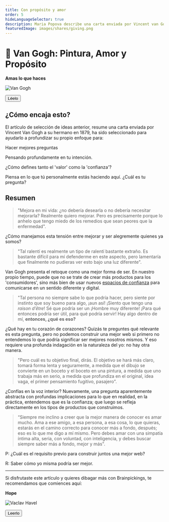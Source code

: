 ```yaml
---
title: Con propósito y amor
order: 5
hideLanguageSelector: true
description: Maria Popova describe una carta enviada por Vincent van Gogh sobre el amor y el propósito. La mejor manera de conocer es amar mucho.
featuredImage: images/shares/giving.png
---
```


# 🎨 Van Gogh: Pintura, Amor y Propósito

<InfoBlock>

<Box>

**Amas lo que haces**

![Van Gogh](/images/mod0-img/vangoghselfportrait.jpg)

<Aligner center>
<Button to="https://www.brainpickings.org/2014/12/01/van-gogh-purpose-letter/">Léelo</Button>
</Aligner>

</Box>

</InfoBlock>

## ¿Cómo encaja esto?

El artículo de selección de ideas anterior, resume una carta enviada por Vincent Van Gogh a su hermano en 1879, ha sido seleccionado para ayudarlo a profundizar su propio enfoque para:

<Process>

Hacer mejores preguntas

Pensando profundamente en tu intención.

¿Cómo defines tanto el 'valor' como la 'confianza'?

Piensa en lo que tú personalmente estás haciendo aquí. ¿Cuál es tu pregunta?

</Process>

## Resumen

> "Mejora en mi vida: ¿no debería desearla o no debería necesitar mejorarla? Realmente quiero mejorar. Pero es precisamente porque lo anhelo que tengo miedo de los remedios que sean peores que la enfermedad".

¿Cómo manejamos esta tensión entre mejorar y ser alegremente quienes ya somos?

> "Tal ralentí es realmente un tipo de ralentí bastante extraño. Es bastante difícil para mí defenderme en este aspecto, pero lamentaría que finalmente no pudieras ver esto bajo una luz diferente".

Van Gogh presenta el retoque como una mejor forma de ser. En nuestro propio tiempo, puede que no se trate de crear más productos para los 'consumidores', sino más bien de usar nuevos [espacios de confianza](/learn/module-0/trust) para comunicarse en un sentido diferente y digital.

> "Tal persona no siempre sabe lo que podría hacer, pero siente por instinto que soy bueno para algo, ¡aun así! ¡Siento que tengo una *raison d’être*! Sé que podría ser un ¡Hombre muy diferente! ¡Para qué entonces podría ser útil, para qué podría servir! Hay algo dentro de mí, **entonces, ¿qué es eso?**

¿Qué hay en tu corazón de corazones? Quizás te preguntes qué relevante es esta pregunta, pero no podemos construir una mejor web si primero no entendemos lo que podría significar ser mejores nosotros mismos. Y eso requiere una profunda indagación en la naturaleza del yo: no hay otra manera.

> "Pero cuál es tu objetivo final, dirás. El objetivo se hará más claro, tomará forma lenta y seguramente, a medida que el dibujo se convierte en un boceto y el boceto en una pintura, a medida que uno trabaja más en serio, a medida que profundiza en el original, idea vaga, el primer pensamiento fugitivo, pasajero".

¿Confías en la voz interior? Nuevamente, una pregunta aparentemente abstracta con profundas implicaciones para lo que en realidad, en la práctica, entendemos que es la confianza; que luego se refleja directamente en los tipos de productos que construimos.

> “Siempre me inclino a creer que la mejor manera de conocer es amar mucho. Ama a ese amigo, a esa persona, a esa cosa, lo que quieras, estarás en el camino correcto para conocer más a fondo, después; eso es lo que me digo a mí mismo. Pero debes amar con una simpatía íntima alta, seria, con voluntad, con inteligencia, y debes buscar siempre saber más a fondo, mejor y más".

<Flash>

<Card>

P: ¿Cuál es el requisito previo para construir juntos una mejor web?

R: Saber cómo yo misma podría ser mejor.

</Card>

</Flash>

---

Si disfrutaste este artículo y quieres dibagar más con Brainpickings, te recomendamos que comiences aquí:

<InfoBlock>

<Box>

**Hope**

![Vaclav Havel](/images/mod0-img/impossible.jpg)

<Aligner center>
<Button to="https://www.brainpickings.org/2019/09/22/vaclav-havel-hope/">
    Leerlo
</Button>
</Aligner>

</Box>

</InfoBlock>

